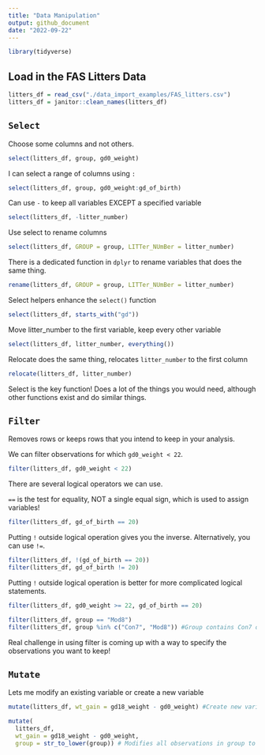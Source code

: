 ```yaml
---
title: "Data Manipulation"
output: github_document
date: "2022-09-22"
---
```


```r
library(tidyverse)
```

## Load in the FAS Litters Data

```r
litters_df = read_csv("./data_import_examples/FAS_litters.csv")
litters_df = janitor::clean_names(litters_df)
```
## `Select`

Choose some columns and not others.

```r
select(litters_df, group, gd0_weight)
```
I can select a range of columns using `:`
```r
select(litters_df, group, gd0_weight:gd_of_birth)
```
Can use `-` to keep all variables EXCEPT a specified variable
```r
select(litters_df, -litter_number)
```

Use select to rename columns

```r
select(litters_df, GROUP = group, LITTer_NUmBer = litter_number)
```

There is a dedicated function in `dplyr` to rename variables that does the same thing.
```r
rename(litters_df, GROUP = group, LITTer_NUmBer = litter_number)
```

Select helpers enhance the `select()` function
```r
select(litters_df, starts_with("gd"))
```
Move litter_number to the first variable, keep every other variable
```r
select(litters_df, litter_number, everything())
```
Relocate does the same thing, relocates `litter_number` to the first column
```r
relocate(litters_df, litter_number)
```

Select is the key function! Does a lot of the things you would need, although other functions exist and do similar things.

## `Filter`

Removes rows or keeps rows that you intend to keep in your analysis.

We can filter observations for which `gd0_weight < 22`.

```r
filter(litters_df, gd0_weight < 22)
```

There are several logical operators we can use.

`==` is the test for equality, NOT a single equal sign, which is used to assign variables!

```r
filter(litters_df, gd_of_birth == 20)
```
Putting `!` outside logical operation gives you the inverse. Alternatively, you can use `!=`.
```r
filter(litters_df, !(gd_of_birth == 20))
filter(litters_df, gd_of_birth != 20)

```
Putting `!` outside logical operation is better for more complicated logical statements.
```r
filter(litters_df, gd0_weight >= 22, gd_of_birth == 20)
```
```r
filter(litters_df, group == "Mod8")
filter(litters_df, group %in% c("Con7", "Mod8")) #Group contains Con7 or Mod8
```
Real challenge in using filter is coming up with a way to specify the observations you want to keep!

## `Mutate`

Lets me modify an existing variable or create a new variable

```r
mutate(litters_df, wt_gain = gd18_weight - gd0_weight) #Create new variable wt_gain
```
```r
mutate(
  litters_df, 
  wt_gain = gd18_weight - gd0_weight,
  group = str_to_lower(group)) # Modifies all observations in group to lowercase
```




